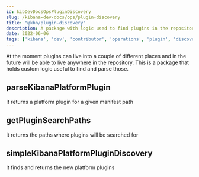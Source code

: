 ```yaml
---
id: kibDevDocsOpsPluginDiscovery
slug: /kibana-dev-docs/ops/plugin-discovery
title: "@kbn/plugin-discovery"
description: A package with logic used to find plugins in the repository
date: 2022-06-06
tags: ['kibana', 'dev', 'contributor', 'operations', 'plugin', 'discovery']
---
```


At the moment plugins can live into a couple of different places and in the future will be able 
to live anywhere in the repository. This is a package that holds custom logic useful to find and 
parse those.

## parseKibanaPlatformPlugin

It returns a platform plugin for a given manifest path

## getPluginSearchPaths

It returns the paths where plugins will be searched for

## simpleKibanaPlatformPluginDiscovery

It finds and returns the new platform plugins 
